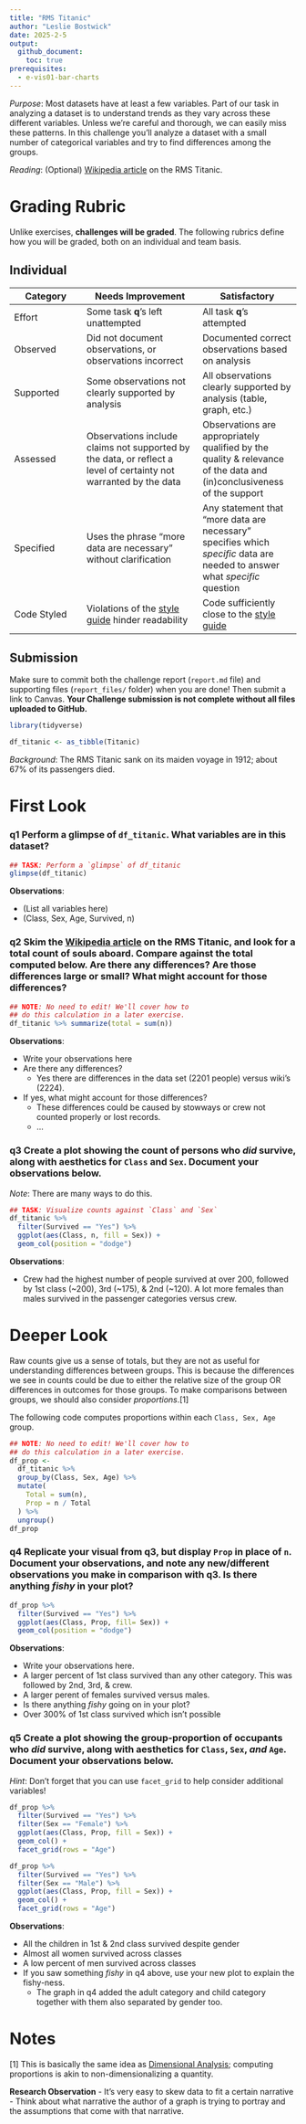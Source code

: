 ```yaml
---
title: "RMS Titanic"
author: "Leslie Bostwick"
date: 2025-2-5
output:
  github_document:
    toc: true
prerequisites:
  - e-vis01-bar-charts
---
```


*Purpose*: Most datasets have at least a few variables. Part of our task in analyzing a dataset is to understand trends as they vary across these different variables. Unless we're careful and thorough, we can easily miss these patterns. In this challenge you'll analyze a dataset with a small number of categorical variables and try to find differences among the groups.

*Reading*: (Optional) [Wikipedia article](https://en.wikipedia.org/wiki/RMS_Titanic) on the RMS Titanic.

<!-- include-rubric -->

# Grading Rubric

<!-- -------------------------------------------------- -->

Unlike exercises, **challenges will be graded**. The following rubrics define how you will be graded, both on an individual and team basis.

## Individual

<!-- ------------------------- -->

| Category    | Needs Improvement                                                                                                | Satisfactory                                                                                                               |
|------------------|-----------------------------|-------------------------|
| Effort      | Some task **q**'s left unattempted                                                                               | All task **q**'s attempted                                                                                                 |
| Observed    | Did not document observations, or observations incorrect                                                         | Documented correct observations based on analysis                                                                          |
| Supported   | Some observations not clearly supported by analysis                                                              | All observations clearly supported by analysis (table, graph, etc.)                                                        |
| Assessed    | Observations include claims not supported by the data, or reflect a level of certainty not warranted by the data | Observations are appropriately qualified by the quality & relevance of the data and (in)conclusiveness of the support      |
| Specified   | Uses the phrase "more data are necessary" without clarification                                                  | Any statement that "more data are necessary" specifies which *specific* data are needed to answer what *specific* question |
| Code Styled | Violations of the [style guide](https://style.tidyverse.org/) hinder readability                                 | Code sufficiently close to the [style guide](https://style.tidyverse.org/)                                                 |

## Submission

<!-- ------------------------- -->

Make sure to commit both the challenge report (`report.md` file) and supporting files (`report_files/` folder) when you are done! Then submit a link to Canvas. **Your Challenge submission is not complete without all files uploaded to GitHub.**

```r
library(tidyverse)

df_titanic <- as_tibble(Titanic)
```

*Background*: The RMS Titanic sank on its maiden voyage in 1912; about 67% of its passengers died.

# First Look

<!-- -------------------------------------------------- -->

### **q1** Perform a glimpse of `df_titanic`. What variables are in this dataset?

```r
## TASK: Perform a `glimpse` of df_titanic
glimpse(df_titanic)
```

**Observations**:

-   (List all variables here)
-   (Class, Sex, Age, Survived, n)

### **q2** Skim the [Wikipedia article](https://en.wikipedia.org/wiki/RMS_Titanic) on the RMS Titanic, and look for a total count of souls aboard. Compare against the total computed below. Are there any differences? Are those differences large or small? What might account for those differences?

```r
## NOTE: No need to edit! We'll cover how to
## do this calculation in a later exercise.
df_titanic %>% summarize(total = sum(n))
```

**Observations**:

-   Write your observations here
-   Are there any differences?
    -   Yes there are differences in the data set (2201 people) versus wiki's (2224).
-   If yes, what might account for those differences?
    -   These differences could be caused by stowways or crew not counted properly or lost records.
    -   ...

### **q3** Create a plot showing the count of persons who *did* survive, along with aesthetics for `Class` and `Sex`. Document your observations below.

*Note*: There are many ways to do this.

```r
## TASK: Visualize counts against `Class` and `Sex`
df_titanic %>% 
  filter(Survived == "Yes") %>% 
  ggplot(aes(Class, n, fill = Sex)) +
  geom_col(position = "dodge")


```

**Observations**:

-   Crew had the highest number of people survived at over 200, followed by 1st class (\~200), 3rd (\~175), & 2nd (\~120). A lot more females than males survived in the passenger categories versus crew.

# Deeper Look

<!-- -------------------------------------------------- -->

Raw counts give us a sense of totals, but they are not as useful for understanding differences between groups. This is because the differences we see in counts could be due to either the relative size of the group OR differences in outcomes for those groups. To make comparisons between groups, we should also consider *proportions*.[1]

The following code computes proportions within each `Class, Sex, Age` group.

```r
## NOTE: No need to edit! We'll cover how to
## do this calculation in a later exercise.
df_prop <-
  df_titanic %>%
  group_by(Class, Sex, Age) %>%
  mutate(
    Total = sum(n),
    Prop = n / Total
  ) %>%
  ungroup()
df_prop
```

### **q4** Replicate your visual from q3, but display `Prop` in place of `n`. Document your observations, and note any new/different observations you make in comparison with q3. Is there anything *fishy* in your plot?

```r
df_prop %>% 
  filter(Survived == "Yes") %>% 
  ggplot(aes(Class, Prop, fill= Sex)) +
  geom_col(position = "dodge")


```

**Observations**:

-   Write your observations here.
-   A larger percent of 1st class survived than any other category. This was followed by 2nd, 3rd, & crew.
-   A larger perent of females survived versus males.
-   Is there anything *fishy* going on in your plot?
-   Over 300% of 1st class survived which isn't possible

### **q5** Create a plot showing the group-proportion of occupants who *did* survive, along with aesthetics for `Class`, `Sex`, *and* `Age`. Document your observations below.

*Hint*: Don't forget that you can use `facet_grid` to help consider additional variables!

```r

df_prop %>% 
  filter(Survived == "Yes") %>%
  filter(Sex == "Female") %>% 
  ggplot(aes(Class, Prop, fill = Sex)) +
  geom_col() + 
  facet_grid(rows = "Age")
```

```r
df_prop %>% 
  filter(Survived == "Yes") %>%
  filter(Sex == "Male") %>% 
  ggplot(aes(Class, Prop, fill = Sex)) + 
  geom_col() +
  facet_grid(rows = "Age")

```

**Observations**:

-   All the children in 1st & 2nd class survived despite gender
-   Almost all women survived across classes
-   A low percent of men survived across classes
-   If you saw something *fishy* in q4 above, use your new plot to explain the fishy-ness.
    -   The graph in q4 added the adult category and child category together with them also separated by gender too.

# Notes

<!-- -------------------------------------------------- -->

[1] This is basically the same idea as [Dimensional Analysis](https://en.wikipedia.org/wiki/Dimensional_analysis); computing proportions is akin to non-dimensionalizing a quantity.

**Research Observation** - It's very easy to skew data to fit a certain narrative - Think about what narrative the author of a graph is trying to portray and the assumptions that come with that narrative.
